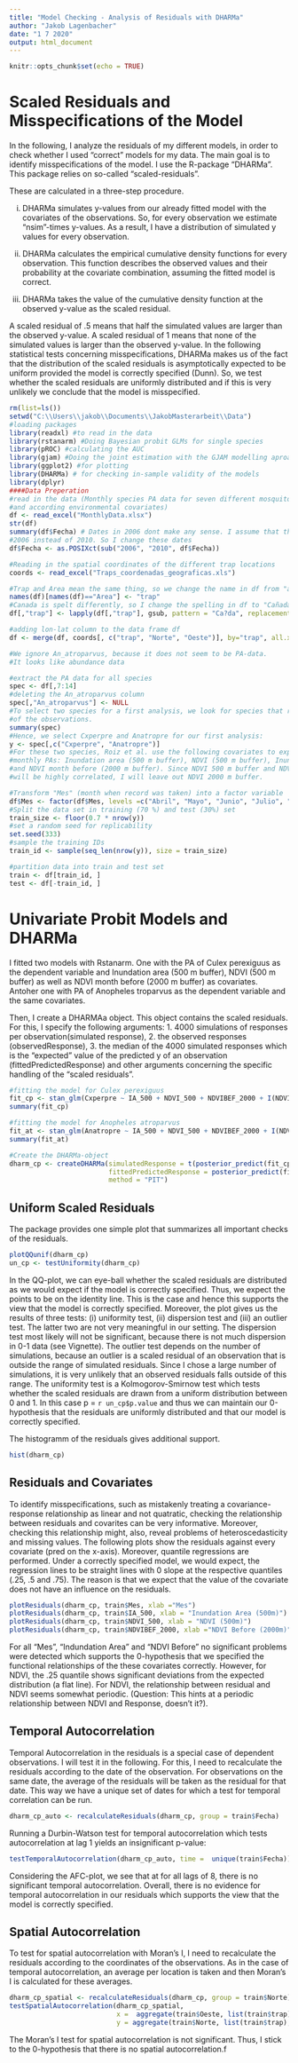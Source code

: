 ```yaml
---
title: "Model Checking - Analysis of Residuals with DHARMa"
author: "Jakob Lagenbacher"
date: "1 7 2020"
output: html_document
---
```


```r
knitr::opts_chunk$set(echo = TRUE)
```

# Scaled Residuals and Misspecifications of the Model

In the following, I analyze the residuals of my different models, in order to check whether I used “correct” models for my data. The main goal is to identify misspecifications of the model. I use the R-package “DHARMa”. This package relies on so-called “scaled-residuals”.\

These are calculated in a three-step procedure.\

(i)	 DHARMa simulates  y-values from our already fitted model with the covariates of the observations. So, for every observation we estimate “nsim”-times y-values. As a result, I have a distribution of simulated y values for every observation.\ 

(ii)	DHARMa calculates the empirical cumulative density functions for every observation. This function describes the observed values and their probability at the covariate combination, assuming the fitted model is correct.\

(iii)	DHARMa takes the value of the cumulative density function at the observed y-value as the scaled residual.\

A scaled residual of .5 means that half the simulated values are larger than the observed y-value. A scaled residual of 1 means that none of the simulated values is larger than the observed y-value. In the following statistical tests concerning misspecifications, DHARMa makes us of the fact that the distribution of the scaled residuals is asymptotically expected to be uniform provided the model is correctly specified (Dunn). So, we test whether the scaled residuals are uniformly distributed and if this is very unlikely we conclude that the model is misspecified.

```r
rm(list=ls())
setwd("C:\\Users\\jakob\\Documents\\JakobMasterarbeit\\Data")
#loading packages
library(readxl) #to read in the data
library(rstanarm) #Doing Bayesian probit GLMs for single species
library(pROC) #calculating the AUC
library(gjam) #Doing the joint estimation with the GJAM modelling aproach
library(ggplot2) #for plotting
library(DHARMa) # for checking in-sample validity of the models
library(dplyr)
####Data Preperation
#read in the data (Monthly species PA data for seven different mosquito species
#and according environmental covariates)
df <- read_excel("MonthlyData.xlsx")
str(df)
summary(df$Fecha) # Dates in 2006 dont make any sense. I assume that they put by accident 
#2006 instead of 2010. So I change these dates
df$Fecha <- as.POSIXct(sub("2006", "2010", df$Fecha))

#Reading in the spatial coordinates of the different trap locations
coords <- read_excel("Traps_coordenadas_geograficas.xls")

#Trap and Area mean the same thing, so we change the name in df from "area" to "trap"
names(df)[names(df)=="Area"] <- "trap"
#Canada is spelt differently, so I change the spelling in df to "Cañada"
df[,"trap"] <- lapply(df[,"trap"], gsub, pattern = "Ca?da", replacement = "Cañada", fixed = TRUE)

#adding lon-lat column to the data frame df
df <- merge(df, coords[, c("trap", "Norte", "Oeste")], by="trap", all.x= T, sort = F)

#We ignore An_atroparvus, because it does not seem to be PA-data.
#It looks like abundance data

#extract the PA data for all species
spec <- df[,7:14]
#deleting the An_atroparvus column
spec[,"An_atroparvus"] <- NULL
#To select two species for a first analysis, we look for species that roughly occur in 50%
#of the observations.
summary(spec)
#Hence, we select Cxperpre and Anatropre for our first analysis:
y <- spec[,c("Cxperpre", "Anatropre")]
#For these two species, Roiz et al. use the following covariates to explain their 
#monthly PAs: Inundation area (500 m buffer), NDVI (500 m buffer), Inundation area (2000 m)
#and NDVI month before (2000 m buffer). Since NDVI 500 m buffer and NDVI 2000 m buffer
#will be highly correlated, I will leave out NDVI 2000 m buffer.

#Transform "Mes" (month when record was taken) into a factor variable
df$Mes <- factor(df$Mes, levels =c("Abril", "Mayo", "Junio", "Julio", "Agosto", "Septiembre"))
#Split the data set in training (70 %) and test (30%) set
train_size <- floor(0.7 * nrow(y))
#set a random seed for replicability
set.seed(333)
#sample the training IDs
train_id <- sample(seq_len(nrow(y)), size = train_size)

#partition data into train and test set
train <- df[train_id, ]
test <- df[-train_id, ]
```

# Univariate Probit Models and DHARMa

I fitted two models with Rstanarm. One with the PA of Culex perexiguus as the dependent variable and Inundation area (500 m buffer), NDVI (500 m buffer) as well as NDVI month before (2000 m buffer) as covariates. Antoher one with PA of Anopheles troparvus as the dependent variable and the same covariates.

Then, I  create a DHARMAa object. This object contains the scaled residuals. For this, I specify the following arguments:
1. 4000 simulations of responses per observation(simulated response), 2. the observed responses (observedResponse), 3. the median of the 4000 simulated responses which is the "expected" value of the predicted y of an observation (fittedPredictedResponse) and other arguments concerning the specific handling of the "scaled residuals".

```r
#fitting the model for Culex perexiguus
fit_cp <- stan_glm(Cxperpre ~ IA_500 + NDVI_500 + NDVIBEF_2000 + I(NDVI_500^2) + I(NDVIBEF_2000^2) + Mes, data = train, family = binomial(link = "probit"), init_r = 1.5, seed = 333)
summary(fit_cp)

#fitting the model for Anopheles atroparvus
fit_at <- stan_glm(Anatropre ~ IA_500 + NDVI_500 + NDVIBEF_2000 + I(NDVI_500^2) + I(NDVIBEF_2000^2) + Mes, data = train, family = binomial(link = "probit"), init_r = 1.5, seed = 333)
summary(fit_at)

#Create the DHARMa-object
dharm_cp <- createDHARMa(simulatedResponse = t(posterior_predict(fit_cp)), observedResponse = fit_cp$y,
                         fittedPredictedResponse = posterior_predict(fit_cp) %>% apply(2, median), integerResponse = T, seed = 333,
                         method = "PIT")
```


## Uniform Scaled Residuals

The package provides one simple plot that summarizes all important checks of the residuals.

```r
plotQQunif(dharm_cp)
un_cp <- testUniformity(dharm_cp)
```


In the QQ-plot, we can eye-ball whether the scaled residuals are distributed as we would expect if the model is correctly specified. Thus, we expect the points to be on the identity line. This is the case and hence this supports the view that the model is correctly specified. Moreover, the plot gives us the results of three tests: (i) uniformity test, (ii) dispersion test and (iii) an outlier test. The latter two are not very meaningful in our setting. The dispersion test most likely will not be significant, because there is not much dispersion in 0-1 data (see Vignette). The outlier test depends on the number of simulations, because an outlier is a scaled residual of an observation that is outside the range of simulated residuals. Since I chose a large number of simulations, it is very unlikely that an observed residuals falls outside of this range. The uniformity test is a Kolmogorov-Smirnow test which tests whether the scaled residuals are drawn from a uniform distribution between 0 and 1. In this case p = `r un_cp$p.value` and thus we can maintain our 0-hypothesis that the residuals are uniformly distributed and that our model is correctly specified. 

The histogramm of the residuals gives additional support.

```r
hist(dharm_cp)
```

## Residuals and Covariates

To identify misspecifications, such as mistakenly treating a covariance-response relationship as linear and not quatratic, checking the relationship between residuals and covarites can be very informative. Moreover, checking this relationship might, also, reveal problems of heteroscedasticity and missing values. The following plots show the residuals against every covariate (pred on the x-axis). Moreover, quantile regressions are performed. Under a correctly specified model, we would expect, the regression lines to be straight lines with 0 slope at the respective quantiles (.25, .5 and .75). The reason is that we expect that the value of the covariate does not have an influence on the residuals. 

```r
plotResiduals(dharm_cp, train$Mes, xlab ="Mes") 
plotResiduals(dharm_cp, train$IA_500, xlab = "Inundation Area (500m)") 
plotResiduals(dharm_cp, train$NDVI_500, xlab = "NDVI (500m)")
plotResiduals(dharm_cp, train$NDVIBEF_2000, xlab ="NDVI Before (2000m)")
```

For all "Mes", "Indundation Area" and "NDVI Before" no significant problems were detected which supports the 0-hypothesis that we specified the functional relationships of the these covariates correctly. However, for NDVI, the .25 quantile shows significant deviations from the expected distribution (a flat line). For NDVI, the relationship between residual and NDVI seems somewhat periodic. (Question: This hints at a periodic relationship between NDVI and Response, doesn't it?). 

## Temporal Autocorrelation

Temporal Autocorrelation in the residuals is a special case of dependent observations. I will test it in the following. For this, I need to recalculate the residuals according to the date of the observation. For observations on the same date, the average of the residuals will be taken as the residual for that date. This way we have a unique set of dates for which a test for temporal correlation can be run.
```r
dharm_cp_auto <- recalculateResiduals(dharm_cp, group = train$Fecha)
```
Running a Durbin-Watson test for temporal autocorrelation which tests autocorrelation at lag 1 yields an insignificant p-value:
```r
testTemporalAutocorrelation(dharm_cp_auto, time =  unique(train$Fecha))
```
Considering the AFC-plot, we see that at for all lags of 8, there is no significant temporal autocorrelation. Overall, there is no evidence for temporal autocorrelation in our residuals which supports the view that the model is correctly specified.

## Spatial Autocorrelation
To test for spatial autocorrelation with Moran's I, I need to recalculate the residuals according to the coordinates of the observations. As in the case of temporal autocorrelation, an average per location is taken and then Moran's I is calculated for these averages.
```r
dharm_cp_spatial <- recalculateResiduals(dharm_cp, group = train$Norte)
testSpatialAutocorrelation(dharm_cp_spatial, 
                           x =  aggregate(train$Oeste, list(train$trap), mean)$x, 
                           y = aggregate(train$Norte, list(train$trap), mean)$x)
```
The Moran's I test for spatial autocorrelation is not significant. Thus, I stick to the 0-hypothesis that there is no spatial autocorrelation.f

